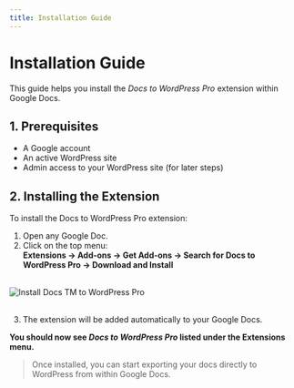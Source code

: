 ```yaml
---
title: Installation Guide
---
```


# Installation Guide

This guide helps you install the _Docs to WordPress Pro_ extension within Google Docs.

## 1. Prerequisites

- A Google account
- An active WordPress site
- Admin access to your WordPress site (for later steps)

## 2. Installing the Extension

To install the Docs to WordPress Pro extension:

1. Open any Google Doc.
2. Click on the top menu:  
   **Extensions → Add-ons → Get Add-ons → Search for Docs to WordPress Pro → Download and Install**

<br />

<div
  style={{
    background: "#f0f9ff",
    border: "3px solid #90cdf4",
    borderRadius: "10px",
    padding: "16px",
    boxShadow: "0 2px 6px rgba(0,0,0,0.08)",
    display: "inline-block",
    marginBottom: "1rem",
  }}
>
  <img
    src="/images/add-on.jpg"
    alt="Install Docs TM to WordPress Pro"
    style={{ borderRadius: "6px", maxWidth: "100%" }}
  />
</div>

<br />

3. The extension will be added automatically to your Google Docs.

**You should now see _Docs to WordPress Pro_ listed under the Extensions menu.**

> Once installed, you can start exporting your docs directly to WordPress from within Google Docs.
